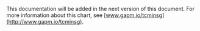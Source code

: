 This documentation will be added in the next version of this document. For more information about this chart, see [www.gapm.io/tcminsg](http://www.gapm.io/tcminsg).
